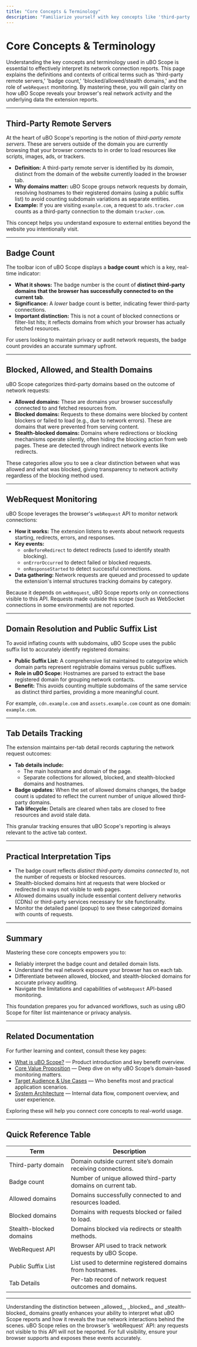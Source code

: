 ```yaml
---
title: "Core Concepts & Terminology"
description: "Familiarize yourself with key concepts like 'third-party remote servers,' 'badge count,' 'blocked/allowed/stealth domains,' and 'webRequest monitoring.' Definitions and context help you interpret the extension's reporting accurately."
---
```


# Core Concepts & Terminology

Understanding the key concepts and terminology used in uBO Scope is essential to effectively interpret its network connection reports. This page explains the definitions and contexts of critical terms such as 'third-party remote servers,' 'badge count,' 'blocked/allowed/stealth domains,' and the role of `webRequest` monitoring. By mastering these, you will gain clarity on how uBO Scope reveals your browser's real network activity and the underlying data the extension reports.

---

## Third-Party Remote Servers

At the heart of uBO Scope's reporting is the notion of _third-party remote servers_. These are servers outside of the domain you are currently browsing that your browser connects to in order to load resources like scripts, images, ads, or trackers.

- **Definition:** A third-party remote server is identified by its _domain_, distinct from the domain of the website currently loaded in the browser tab.
- **Why domains matter:** uBO Scope groups network requests by domain, resolving hostnames to their registered domains (using a public suffix list) to avoid counting subdomain variations as separate entities.
- **Example:** If you are visiting `example.com`, a request to `ads.tracker.com` counts as a third-party connection to the domain `tracker.com`.

This concept helps you understand exposure to external entities beyond the website you intentionally visit.

---

## Badge Count

The toolbar icon of uBO Scope displays a **badge count** which is a key, real-time indicator:

- **What it shows:** The badge number is the count of **distinct third-party domains that the browser has successfully connected to on the current tab**.
- **Significance:** A _lower_ badge count is better, indicating fewer third-party connections.
- **Important distinction:** This is not a count of blocked connections or filter-list hits; it reflects domains from which your browser has actually fetched resources.

For users looking to maintain privacy or audit network requests, the badge count provides an accurate summary upfront.

---

## Blocked, Allowed, and Stealth Domains

uBO Scope categorizes third-party domains based on the outcome of network requests:

- **Allowed domains:** These are domains your browser successfully connected to and fetched resources from.
- **Blocked domains:** Requests to these domains were blocked by content blockers or failed to load (e.g., due to network errors). These are domains that were prevented from serving content.
- **Stealth-blocked domains:** Domains where redirections or blocking mechanisms operate silently, often hiding the blocking action from web pages. These are detected through indirect network events like redirects.

These categories allow you to see a clear distinction between what was allowed and what was blocked, giving transparency to network activity regardless of the blocking method used.

---

## WebRequest Monitoring

uBO Scope leverages the browser's `webRequest` API to monitor network connections:

- **How it works:** The extension listens to events about network requests starting, redirects, errors, and responses.
- **Key events:** 
  - `onBeforeRedirect` to detect redirects (used to identify stealth blocking).
  - `onErrorOccurred` to detect failed or blocked requests.
  - `onResponseStarted` to detect successful connections.
- **Data gathering:** Network requests are queued and processed to update the extension's internal structures tracking domains by category.

Because it depends on `webRequest`, uBO Scope reports only on connections visible to this API. Requests made outside this scope (such as WebSocket connections in some environments) are not reported.

---

## Domain Resolution and Public Suffix List

To avoid inflating counts with subdomains, uBO Scope uses the public suffix list to accurately identify registered domains:

- **Public Suffix List:** A comprehensive list maintained to categorize which domain parts represent registrable domains versus public suffixes.
- **Role in uBO Scope:** Hostnames are parsed to extract the base registered domain for grouping network contacts.
- **Benefit:** This avoids counting multiple subdomains of the same service as distinct third parties, providing a more meaningful count.

For example, `cdn.example.com` and `assets.example.com` count as one domain: `example.com`.

---

## Tab Details Tracking

The extension maintains per-tab detail records capturing the network request outcomes:

- **Tab details include:** 
  - The main hostname and domain of the page.
  - Separate collections for allowed, blocked, and stealth-blocked domains and hostnames.
- **Badge updates:** When the set of allowed domains changes, the badge count is updated to reflect the current number of unique allowed third-party domains.
- **Tab lifecycle:** Details are cleared when tabs are closed to free resources and avoid stale data.

This granular tracking ensures that uBO Scope's reporting is always relevant to the active tab context.

---

## Practical Interpretation Tips

- The badge count reflects _distinct third-party domains connected to_, not the number of requests or blocked resources.
- Stealth-blocked domains hint at requests that were blocked or redirected in ways not visible to web pages.
- Allowed domains usually include essential content delivery networks (CDNs) or third-party services necessary for site functionality.
- Monitor the detailed panel (popup) to see these categorized domains with counts of requests.

---

## Summary

Mastering these core concepts empowers you to:

- Reliably interpret the badge count and detailed domain lists.
- Understand the real network exposure your browser has on each tab.
- Differentiate between allowed, blocked, and stealth-blocked domains for accurate privacy auditing.
- Navigate the limitations and capabilities of `webRequest` API-based monitoring.

This foundation prepares you for advanced workflows, such as using uBO Scope for filter list maintenance or privacy analysis.

---

## Related Documentation

For further learning and context, consult these key pages:

- [What is uBO Scope?](/overview/product-introduction/what-is-ubo-scope) — Product introduction and key benefit overview.
- [Core Value Proposition](/overview/product-introduction/core-value-proposition) — Deep dive on why uBO Scope’s domain-based monitoring matters.
- [Target Audience & Use Cases](/overview/product-introduction/target-audience-use-cases) — Who benefits most and practical application scenarios.
- [System Architecture](/overview/architecture-and-core-concepts/system-architecture) — Internal data flow, component overview, and user experience.

Exploring these will help you connect core concepts to real-world usage.

---

## Quick Reference Table

| Term                  | Description                                                   |
|-----------------------|---------------------------------------------------------------|
| Third-party domain    | Domain outside current site’s domain receiving connections.    |
| Badge count           | Number of unique allowed third-party domains on current tab.  |
| Allowed domains       | Domains successfully connected to and resources loaded.       |
| Blocked domains       | Domains with requests blocked or failed to load.              |
| Stealth-blocked domains | Domains blocked via redirects or stealth methods.            |
| WebRequest API        | Browser API used to track network requests by uBO Scope.      |
| Public Suffix List    | List used to determine registered domains from hostnames.     |
| Tab Details           | Per-tab record of network request outcomes and domains.       |

---

<Tip>
Understanding the distinction between _allowed_, _blocked_, and _stealth-blocked_ domains greatly enhances your ability to interpret what uBO Scope reports and how it reveals the true network interactions behind the scenes.
</Tip>

<Warning>
uBO Scope relies on the browser’s `webRequest` API: any requests not visible to this API will not be reported. For full visibility, ensure your browser supports and exposes these events accurately.
</Warning>